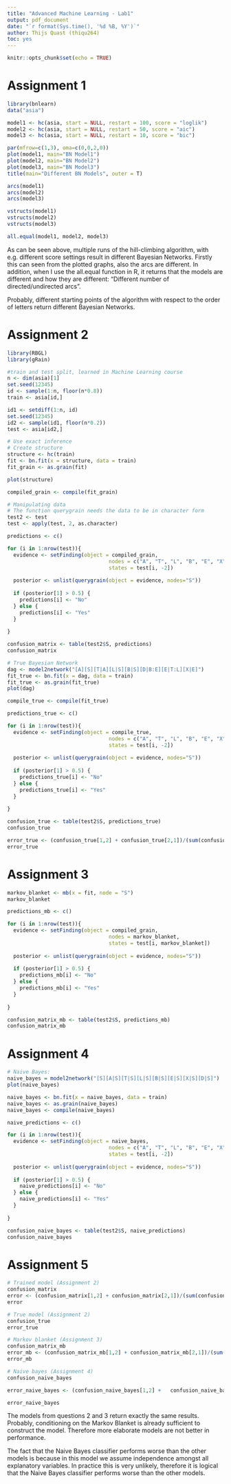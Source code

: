 ```yaml
---
title: "Advanced Machine Learning - Lab1"
output: pdf_document
date: "`r format(Sys.time(), '%d %B, %Y')`"
author: Thijs Quast (thiqu264)
toc: yes
---
```


```r
knitr::opts_chunk$set(echo = TRUE)
```

\newpage
# Assignment 1
```r
library(bnlearn)
data("asia")
```

```r
model1 <- hc(asia, start = NULL, restart = 100, score = "loglik")
model2 <- hc(asia, start = NULL, restart = 50, score = "aic")
model3 <- hc(asia, start = NULL, restart = 10, score = "bic")
```

```r
par(mfrow=c(1,3), oma=c(0,0,2,0))
plot(model1, main="BN Model1")
plot(model2, main="BN Model2")
plot(model3, main="BN Model3")
title(main="Different BN Models", outer = T)
```

```r
arcs(model1)
arcs(model2)
arcs(model3)
```

```r
vstructs(model1)
vstructs(model2)
vstructs(model3)
```

```r
all.equal(model1, model2, model3)
```

As can be seen above, multiple runs of the hill-climbing algorithm, with e.g. different score settings result in different Bayesian Networks. Firstly this can seen from the plotted graphs, also the arcs are different. In addition, when I use the all.equal function in R, it returns that the models are different and how they are different: "Different number of directed/undirected arcs".

Probably, different starting points of the algorithm with respect to the order of letters return different Bayesian Networks.

# Assignment 2

```r
library(RBGL)
library(gRain)
```

```r
#train and test split, learned in Machine Learning course
n <- dim(asia)[1]
set.seed(12345)
id <- sample(1:n, floor(n*0.8))
train <- asia[id,]

id1 <- setdiff(1:n, id)
set.seed(12345)
id2 <- sample(id1, floor(n*0.2))
test <- asia[id2,]
```

```r
# Use exact inference
# Create structure
structure <- hc(train)
fit <- bn.fit(x = structure, data = train)
fit_grain <- as.grain(fit)
```

```r
plot(structure)
```


```r
compiled_grain <- compile(fit_grain)
```

```r
# Manipulating data
# The function querygrain needs the data to be in character form
test2 <- test
test <- apply(test, 2, as.character)
```

```r
predictions <- c()

for (i in 1:nrow(test)){
  evidence <- setFinding(object = compiled_grain,
                                 nodes = c("A", "T", "L", "B", "E", "X", "D"),
                                 states = test[i, -2])
  
  posterior <- unlist(querygrain(object = evidence, nodes="S"))
  
  if (posterior[1] > 0.5) {
    predictions[i] <- "No"
  } else {
    predictions[i] <- "Yes"
  }
  
}
```

```r
confusion_matrix <- table(test2$S, predictions)
confusion_matrix
```

```r
# True Bayesian Network
dag <- model2network("[A][S][T|A][L|S][B|S][D|B:E][E|T:L][X|E]")
fit_true <- bn.fit(x = dag, data = train)
fit_true <- as.grain(fit_true)
plot(dag)
```
```r
compile_true <- compile(fit_true)
```

```r
predictions_true <- c()

for (i in 1:nrow(test)){
  evidence <- setFinding(object = compile_true,
                                 nodes = c("A", "T", "L", "B", "E", "X", "D"),
                                 states = test[i, -2])
  
  posterior <- unlist(querygrain(object = evidence, nodes="S"))
  
  if (posterior[1] > 0.5) {
    predictions_true[i] <- "No"
  } else {
    predictions_true[i] <- "Yes"
  }
  
}
```

```r
confusion_true <- table(test2$S, predictions_true)
confusion_true

error_true <- (confusion_true[1,2] + confusion_true[2,1])/(sum(confusion_true))
error_true
```


# Assignment 3
```r
markov_blanket <- mb(x = fit, node = "S")
markov_blanket
```

```r
predictions_mb <- c()

for (i in 1:nrow(test)){
  evidence <- setFinding(object = compiled_grain,
                                 nodes = markov_blanket,
                                 states = test[i, markov_blanket])
  
  posterior <- unlist(querygrain(object = evidence, nodes="S"))
  
  if (posterior[1] > 0.5) {
    predictions_mb[i] <- "No"
  } else {
    predictions_mb[i] <- "Yes"
  }
  
}
```

```r
confusion_matrix_mb <- table(test2$S, predictions_mb)
confusion_matrix_mb
```

# Assignment 4

```r
# Naive Bayes:
naive_bayes = model2network("[S][A|S][T|S][L|S][B|S][E|S][X|S][D|S]")
plot(naive_bayes)
```


```r
naive_bayes <- bn.fit(x = naive_bayes, data = train)
naive_bayes <- as.grain(naive_bayes)
naive_bayes <- compile(naive_bayes)
```


```r
naive_predictions <- c()

for (i in 1:nrow(test)){
  evidence <- setFinding(object = naive_bayes,
                                 nodes = c("A", "T", "L", "B", "E", "X", "D"),
                                 states = test[i, -2])
  
  posterior <- unlist(querygrain(object = evidence, nodes="S"))
  
  if (posterior[1] > 0.5) {
    naive_predictions[i] <- "No"
  } else {
    naive_predictions[i] <- "Yes"
  }
  
}
```

```r
confusion_naive_bayes <- table(test2$S, naive_predictions)
confusion_naive_bayes
```


# Assignment 5
```r
# Trained model (Assignment 2)
confusion_matrix
error <- (confusion_matrix[1,2] + confusion_matrix[2,1])/(sum(confusion_matrix))
error
```

```r
# True model (Assignment 2)
confusion_true
error_true
```


```r
# Markov blanket (Assignment 3)
confusion_matrix_mb
error_mb <- (confusion_matrix_mb[1,2] + confusion_matrix_mb[2,1])/(sum(confusion_matrix_mb))
error_mb
```

```r
# Naive bayes (Assignment 4)
confusion_naive_bayes

error_naive_bayes <- (confusion_naive_bayes[1,2] +   confusion_naive_bayes[2,1])/(sum(confusion_naive_bayes))

error_naive_bayes
```

The models from questions 2 and 3 return exactly the same results. Probably, conditioning on the Markov Blanket is already sufficient to construct the model. Therefore more elaborate models are not better in performance.

The fact that the Naive Bayes classifier performs worse than the other models is because in this model we assume independence amongst all explanatory variables. In practice this is very unlikely, therefore it is logical that the Naive Bayes classifier performs worse than the other models.